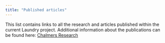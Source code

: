 ```yaml
---
title: "Published articles"
---
```


This list contains links to all the research and articles published within the current Laundry project. Additional information about the publications can be found here: [Chalmers Research](https://research.chalmers.se/person/erisvedb)




